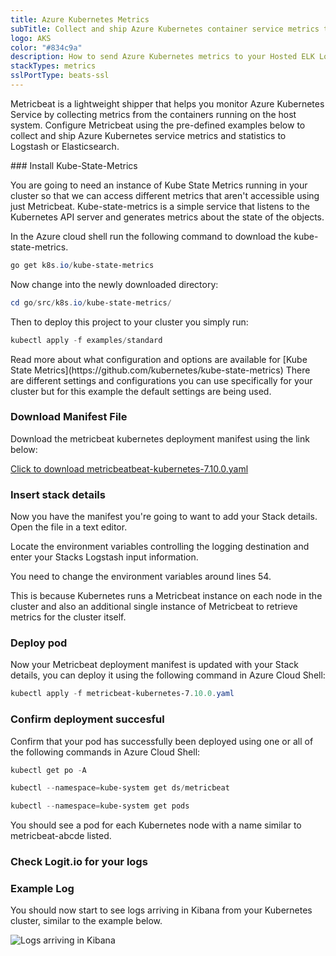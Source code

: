 ```yaml
---
title: Azure Kubernetes Metrics
subTitle: Collect and ship Azure Kubernetes container service metrics to Logstash and Elasticsearch
logo: AKS
color: "#834c9a"
description: How to send Azure Kubernetes metrics to your Hosted ELK Logstash instance. Configure Metricbeat to send Azure Kubernetes metrics to Logstash or Elasticsearch.
stackTypes: metrics
sslPortType: beats-ssl
---
```


Metricbeat is a lightweight shipper that helps you monitor Azure Kubernetes Service by 
collecting metrics from the containers running on the host system. Configure Metricbeat 
using the pre-defined examples below to collect and ship Azure Kubernetes service 
metrics and statistics to Logstash or Elasticsearch.

<Steps>
  ### Install Kube-State-Metrics

  You are going to need an instance of Kube State Metrics running in your cluster so that 
  we can access different metrics that aren't accessible using just Metricbeat. 
  Kube-state-metrics is a simple service that listens to the Kubernetes API server 
  and generates metrics about the state of the objects.

  In the Azure cloud shell run the following command to download the kube-state-metrics.

  ```ps1 copy
  go get k8s.io/kube-state-metrics
  ```

  Now change into the newly downloaded directory:

  ```ps1 copy
  cd go/src/k8s.io/kube-state-metrics/
  ```

  Then to deploy this project to your cluster you simply run:

  ```ps1 copy
  kubectl apply -f examples/standard
  ```

  <Callout type="info">
      Read more about what configuration and options are available for [Kube State Metrics](https://github.com/kubernetes/kube-state-metrics) 
      There are different settings and configurations you can use specifically for your cluster but for this example the default settings are being used.
  </Callout>

  ### Download Manifest File

  Download the metricbeat kubernetes deployment manifest using the link below:

  [Click to download metricbeatbeat-kubernetes-7.10.0.yaml](https://cdn.logit.io/metricbeat-kubernetes-7.10.0.yaml)

  ### Insert stack details

  <InsertStackDetails>

  Now you have the manifest you're going to want to add your Stack details. Open the file in a text editor.

  Locate the environment variables controlling the logging destination and enter your Stacks Logstash input information. 

  You need to change the environment variables around lines 54.
  </InsertStackDetails>

  This is because Kubernetes runs a Metricbeat instance on each node in the cluster and also an additional single instance of Metricbeat to retrieve metrics for the cluster itself.

  ### Deploy pod

  Now your Metricbeat deployment manifest is updated with your Stack details, you can deploy it using the following command in Azure Cloud Shell:

  ```ps1 copy
  kubectl apply -f metricbeat-kubernetes-7.10.0.yaml
  ```

  ### Confirm deployment succesful

  Confirm that your pod has successfully been deployed using one or all of the following commands in Azure Cloud Shell:
          
  ```ps1 copy
  kubectl get po -A

  kubectl --namespace=kube-system get ds/metricbeat

  kubectl --namespace=kube-system get pods
  ```

  You should see a pod for each Kubernetes node with a name similar to metricbeat-abcde listed.

  ### Check Logit.io for your logs
  <LaunchStack utmMedium="logs" utmCampaign="azurekubernetes" source="azure_kubernetes" />

  ### Example Log

  You should now start to see logs arriving in Kibana from your Kubernetes cluster, similar to the example below.

  ![Logs arriving in Kibana](@/images/integrations/azure/kubernetes/exampleLog.png)

</Steps>